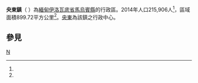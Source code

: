 {{Infobox settlement
|native_name = ညောင်တုန်းမြို့နယ်
|official_name = 央東鎮
|settlement_type = [[馬烏賓縣|馬烏賓縣]]行政區
|image_skyline = 
|image_map = 
|map_caption = 
|pushpin_label_position = bottom
|pushpin_map = Burma
|pushpin_map_caption =
|subdivision_type = 國家
|subdivision_name = {{flag|Burma}}
|subdivision_type1 = [[缅甸行政区划|省]]
|subdivision_name1 = [[伊洛瓦底省|伊洛瓦底省]]
|subdivision_type2 = [[縣_(緬甸)|縣]]
|subdivision_name2 = [[馬烏賓縣|馬烏賓縣]]
|subdivision_type3 = 行政中心
|subdivision_name3 = [[央東|央東]]
|unit_pref =
|area_total_km2 = 899.72
|population = 215,906
|population_as_of = 2014
|population_footnotes =<ref name="citypopulation">[http://www.citypopulation.de/php/myanmar-admin.php MYANMAR: Administrative Division]. Citypopulation</ref>
|population_density_km2 = 239.97
|coordinates_display = inline,title
|coordinates_region = MM
|latNS = N
|latd = 17
|latm = 02
|lats = 15
|longEW = E
|longd = 95
|longm = 38
|longs = 20
|elevation_ft = 
|elevation_m = 
|timezone = [[Myanmar_Standard_Time|MST]]
|utc_offset = +6:30
|website =
}}
'''央東鎮'''（{{lang-my|ညောင်တုန်းမြို့နယ်}} {{IPA-my|ɲàʊɴdóʊɴ mjo̰nɛ̀|}}）為[[緬甸|緬甸]][[伊洛瓦底省|伊洛瓦底省]][[馬烏賓縣|馬烏賓縣]]的行政區。2014年人口215,906人<ref name=citypopulation/>，區域面積899.72平方公里<ref name=citypopulation/>。[[央東|央東]]為該鎮之行政中心。

==參見==
{{Reflist}}

{{Ayeyarwady Division|state=collapsed}}

[[Category:伊洛瓦底省鎮區|N]]

{{Myanmar-stub}}